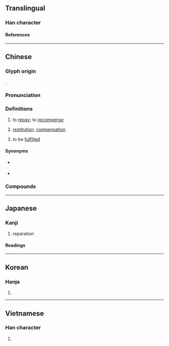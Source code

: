 {{also|偿}}
{{character info}}
==Translingual==

===Han character===
{{Han char|rn=9|rad=人|as=15|sn=17|four=29286|canj=OFBC|ids=⿰亻賞}}

====References====
{{Han ref|kx=0120.120|dkj=01245|dj=0254.100|hdz=10234.020|uh=511F}}

----

==Chinese==
{{zh-forms|s=偿}}

===Glyph origin===
{{Han etym}}
{{Han compound|人|alt1=亻|賞|ls=psc|c1=s|c2=p}}.

===Pronunciation===
{{zh-pron
|m=cháng
|m-s=
|c=soeng4
|c-t=
|g=
|h=pfs=
|j=
|mb=siǒng
|md=siòng
|mn=qz,tw,xm:siông/zz:siâng/qz,tw,xm:sióng
|mn_note=siông/siâng - literary; sióng - vernacular (俗)
|mn-t=sion5/siên5/tang2
|mn-t_note=sion5/siên5 - vernacular (siên5 - Chaozhou); tang2 - literary
|w=
|x=
|mc=y
|oc=y
|cat=v,n
}}

===Definitions===
{{zh-hanzi}}

# {{lb|zh|literary|or in compounds}} to [[repay]]; to [[recompense]]
# {{lb|zh|literary|or in compounds}} [[restitution]]; [[compensation]]
# {{lb|zh|literary|or in compounds}} to be [[fulfill]]ed

====Synonyms====
* {{s|to repay}} {{zh-l|抵補}}
* {{s|restitution}}
{{zh-syn-saurus|報償}}

===Compounds===
{{zh-der|一償宿願|代償|以血償血|保險賠償|償付|償債|償命|償得夙願|償補|償責|償還|償願|取償|國家賠償|國際索償|報償|夙願以償|如願以償|得不償失|得償所願|抵償|損害賠償|有償契約|有償行為|殺人償命|求償|法償貨幣|清償|無償|無償契約|補償|補償作用|補償支付|補償教育|補償財政|補償費|賠償|賠償醫學|酬償|難償所願}}

{{zh-cat|Advanced}}

----

==Japanese==

===Kanji===
{{ja-kanji|grade=c|rs=人15}}

# reparation

====Readings====
{{ja-readings
|goon=じょう<じやう
|kanon=しょう<しやう
|kun=つぐな-う<つぐな-ふ, つぐな-い<つぐな-ひ
}}

----

==Korean==

===Hanja===
{{ko-hanja|상}}

# {{rfdef|ko|sort=人15}}

----

==Vietnamese==

===Han character===
{{vi-readings|reading=thường|rs=人15}}

# {{rfdef|vi}}